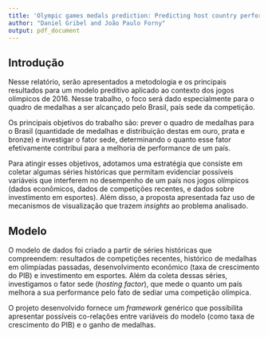 ```yaml
---
title: 'Olympic games medals prediction: Predicting host country performance'
author: "Daniel Gribel and João Paulo Forny"
output: pdf_document
---
```


## Introdução

Nesse relatório, serão apresentados a metodologia e os principais resultados para um modelo preditivo aplicado ao contexto dos jogos olímpicos de 2016. Nesse trabalho, o foco será dado especialmente para o quadro de medalhas a ser alcançado pelo Brasil, país sede da competição.

Os principais objetivos do trabalho são: prever o quadro de medalhas para o Brasil (quantidade de medalhas e distribuição destas em ouro, prata e bronze) e investigar o fator sede, determinando o quanto esse fator efetivamente contribui para a melhoria de performance de um país.

Para atingir esses objetivos, adotamos uma estratégia que consiste em coletar algumas séries históricas que permitam evidenciar possíveis variáveis que interferem no desempenho de um país nos jogos olímpicos (dados econômicos, dados de competições recentes, e dados sobre investimento em esportes). Além disso, a proposta apresentada faz uso de mecanismos de visualização que trazem *insights* ao problema analisado.

## Modelo
O modelo de dados foi criado a partir de séries históricas que compreendem: resultados de competições recentes, histórico de medalhas em olimpíadas passadas, desenvolvimento econômico (taxa de crescimento do PIB) e investimento em esportes. Além da coleta dessas séries, investigamos o fator sede (*hosting factor*), que mede o quanto um país melhora a sua performance pelo fato de sediar uma competição olímpica.

O projeto desenvolvido fornece um *framework* genérico que possibilita apresentar possíveis co-relações entre variáveis do modelo (como taxa de crescimento do PIB) e o ganho de medalhas.
